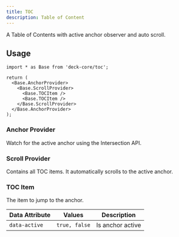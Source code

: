 ```yaml
---
title: TOC
description: Table of Content
---
```


A Table of Contents with active anchor observer and auto scroll.

## Usage

```tsx
import * as Base from 'deck-core/toc';

return (
  <Base.AnchorProvider>
    <Base.ScrollProvider>
      <Base.TOCItem />
      <Base.TOCItem />
    </Base.ScrollProvider>
  </Base.AnchorProvider>
);
```

### Anchor Provider

Watch for the active anchor using the Intersection API.

<AutoTypeTable
  path="./content/docs/headless/props.ts"
  name="AnchorProviderProps"
/>

### Scroll Provider

Contains all TOC items. It automatically scrolls to the active anchor.

<AutoTypeTable
  path="./content/docs/headless/props.ts"
  name="ScrollProviderProps"
/>

### TOC Item

The item to jump to the anchor.

| Data Attribute | Values        | Description      |
| -------------- | ------------- | ---------------- |
| `data-active`  | `true, false` | Is anchor active |
